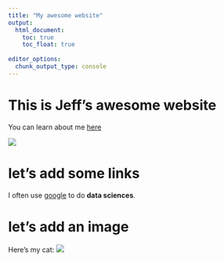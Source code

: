 ```yaml
---
title: "My awesome website"
output: 
  html_document:
    toc: true
    toc_float: true
    
editor_options: 
  chunk_output_type: console
---
```


# This is Jeff's awesome website

You can learn about me [here](about.html)

![](https://media.giphy.com/media/drXGoW1iudhKw/giphy.gif)

# let's add some links

I often use [google](https://www.google.com) to do **data sciences**.

# let's add an image

Here's my cat:
![](image/IMG_4521.jpeg)